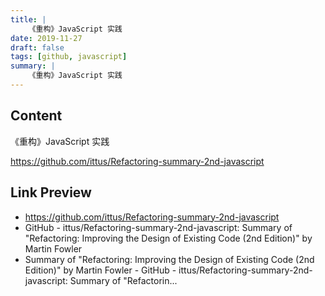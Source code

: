 ```yaml
---
title: |
    《重构》JavaScript 实践
date: 2019-11-27
draft: false
tags: [github, javascript]
summary: |
    《重构》JavaScript 实践
---
```


## Content

《重构》JavaScript 实践

https://github.com/ittus/Refactoring-summary-2nd-javascript

## Link Preview

- https://github.com/ittus/Refactoring-summary-2nd-javascript
- GitHub - ittus/Refactoring-summary-2nd-javascript: Summary of "Refactoring: Improving the Design of Existing Code (2nd Edition)" by Martin Fowler
- Summary of "Refactoring: Improving the Design of Existing Code (2nd Edition)" by Martin Fowler - GitHub - ittus/Refactoring-summary-2nd-javascript: Summary of "Refactorin...

